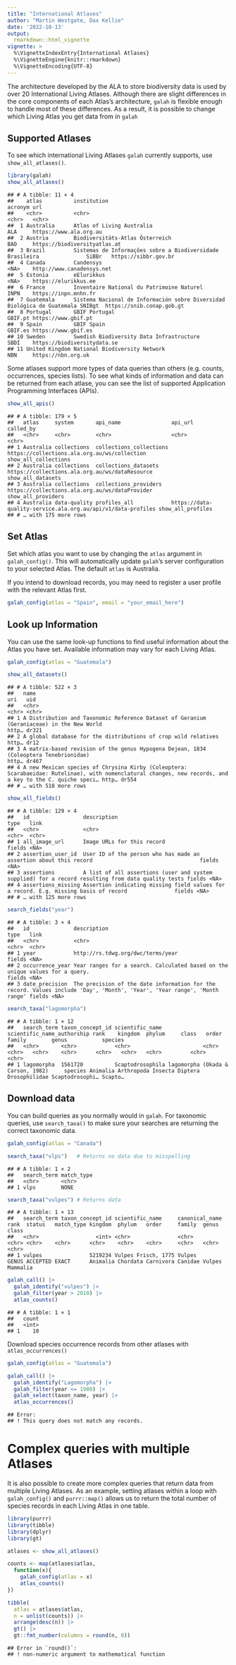 ```yaml
---
title: "International Atlases"
author: "Martin Westgate, Dax Kellie"
date: '2022-10-13'
output:
  rmarkdown::html_vignette
vignette: >
  %\VignetteIndexEntry{International Atlases}
  %\VignetteEngine{knitr::rmarkdown}
  %\VignetteEncoding{UTF-8}
---
```




The architecture developed by the ALA to store biodiversity data is used by over
20 International Living Atlases. Although there are slight differences in the 
core components of each Atlas's architecture, `galah` is flexible enough to 
handle most of these differences. As a result, it is possible to change which 
Living Atlas you get data from in `galah` 


## Supported Atlases

To see which international Living Atlases `galah` currently supports, use  
`show_all_atlases()`.


```r
library(galah)
show_all_atlases()
```

```
## # A tibble: 11 × 4
##    atlas          institution                                                             acronym url                         
##    <chr>          <chr>                                                                   <chr>   <chr>                       
##  1 Australia      Atlas of Living Australia                                               ALA     https://www.ala.org.au      
##  2 Austria        Biodiversitäts-Atlas Österreich                                         BAO     https://biodiversityatlas.at
##  3 Brazil         Sistemas de Informações sobre a Biodiversidade Brasileira               SiBBr   https://sibbr.gov.br        
##  4 Canada         Candensys                                                               <NA>    http://www.canadensys.net   
##  5 Estonia        eElurikkus                                                              <NA>    https://elurikkus.ee        
##  6 France         Inventaire National du Patrimoine Naturel                               INPN    https://inpn.mnhn.fr        
##  7 Guatemala      Sistema Nacional de Información sobre Diversidad Biológica de Guatemala SNIBgt  https://snib.conap.gob.gt   
##  8 Portugal       GBIF Portugal                                                           GBIF.pt https://www.gbif.pt         
##  9 Spain          GBIF Spain                                                              GBIF.es https://www.gbif.es         
## 10 Sweden         Swedish Biodiversity Data Infrastructure                                SBDI    https://biodiversitydata.se 
## 11 United Kingdom National Biodiversity Network                                           NBN     https://nbn.org.uk
```

Some atlases support more types of data queries than others (e.g. counts, 
occurrences, species lists). To see what kinds of information and data can be 
returned from each atlase, you can see the list of supported Application 
Programming Interfaces (APIs).


```r
show_all_apis()
```

```
## # A tibble: 179 × 5
##   atlas     system       api_name                api_url                                                      called_by           
##   <chr>     <chr>        <chr>                   <chr>                                                        <chr>               
## 1 Australia collections  collections_collections https://collections.ala.org.au/ws/collection                 show_all_collections
## 2 Australia collections  collections_datasets    https://collections.ala.org.au/ws/dataResource               show_all_datasets   
## 3 Australia collections  collections_providers   https://collections.ala.org.au/ws/dataProvider               show_all_providers  
## 4 Australia data-quality profiles_all            https://data-quality-service.ala.org.au/api/v1/data-profiles show_all_profiles   
## # … with 175 more rows
```

## Set Atlas

Set which atlas you want to use by changing the `atlas` argument in 
`galah_config()`. This will automatically update `galah`'s server configuration 
to your selected Atlas. The default `atlas` is Australia.

If you intend to download records, you may need to register a user profile with 
the relevant Atlas first. 


```r
galah_config(atlas = "Spain", email = "your_email_here")
```

## Look up Information

You can use the same look-up functions to find useful information about the 
Atlas you have set. Available information may vary for each Living Atlas.


```r
galah_config(atlas = "Guatemala")

show_all_datasets()
```

```
## # A tibble: 522 × 3
##   name                                                                                                                                                      uri   uid  
##   <chr>                                                                                                                                                     <chr> <chr>
## 1 A Distribution and Taxonomic Reference Dataset of Geranium (Geraniaceae) in the New World                                                                 http… dr321
## 2 A global database for the distributions of crop wild relatives                                                                                            http… dr12 
## 3 A matrix-based revision of the genus Hypogena Dejean, 1834 (Coleoptera Tenebrionidae)                                                                     http… dr467
## 4 A new Mexican species of Chrysina Kirby (Coleoptera: Scarabaeidae: Rutelinae), with nomenclatural changes, new records, and a key to the C. quiche speci… http… dr554
## # … with 518 more rows
```

```r
show_all_fields()
```

```
## # A tibble: 129 × 4
##   id                 description                                                                                        type   link 
##   <chr>              <chr>                                                                                              <chr>  <chr>
## 1 all_image_url      Image URLs for this record                                                                         fields <NA> 
## 2 assertion_user_id  User ID of the person who has made an assertion about this record                                  fields <NA> 
## 3 assertions         A list of all assertions (user and system supplied) for a record resulting from data quality tests fields <NA> 
## 4 assertions_missing Assertion indicating missing field values for a record. E.g. missing basis of record               fields <NA> 
## # … with 125 more rows
```

```r
search_fields("year")
```

```
## # A tibble: 3 × 4
##   id              description                                                                                                              type   link 
##   <chr>           <chr>                                                                                                                    <chr>  <chr>
## 1 year            http://rs.tdwg.org/dwc/terms/year                                                                                        fields <NA> 
## 2 occurrence_year Year ranges for a search. Calculated based on the unique values for a query.                                             fields <NA> 
## 3 date_precision  The precision of the date information for the record. Values include 'Day', 'Month', 'Year', 'Year range', 'Month range' fields <NA>
```

```r
search_taxa("lagomorpha")
```

```
## # A tibble: 1 × 12
##   search_term taxon_concept_id scientific_name             scientific_name_authorship rank    kingdom  phylum     class   order   family        genus           species
##   <chr>       <chr>            <chr>                       <chr>                      <chr>   <chr>    <chr>      <chr>   <chr>   <chr>         <chr>           <chr>  
## 1 lagomorpha  1561720          Scaptodrosophila lagomorpha (Okada & Carson, 1982)     species Animalia Arthropoda Insecta Diptera Drosophilidae Scaptodrosophi… Scapto…
```


## Download data

You can build queries as you normally would in `galah`. For taxonomic 
queries, use `search_taxa()` to make sure your searches are 
returning the correct taxonomic data.


```r
galah_config(atlas = "Canada")

search_taxa("vlps")   # Returns no data due to misspelling
```

```
## # A tibble: 1 × 2
##   search_term match_type
##   <chr>       <chr>     
## 1 vlps        NONE
```

```r
search_taxa("vulpes") # Returns data
```

```
## # A tibble: 1 × 13
##   search_term taxon_concept_id scientific_name     canonical_name rank  status   match_type kingdom  phylum   order     family  genus  class   
##   <chr>                  <int> <chr>               <chr>          <chr> <chr>    <chr>      <chr>    <chr>    <chr>     <chr>   <chr>  <chr>   
## 1 vulpes               5219234 Vulpes Frisch, 1775 Vulpes         GENUS ACCEPTED EXACT      Animalia Chordata Carnivora Canidae Vulpes Mammalia
```

```r
galah_call() |>
  galah_identify("vulpes") |>
  galah_filter(year > 2010) |>
  atlas_counts()
```

```
## # A tibble: 1 × 1
##   count
##   <int>
## 1    10
```

Download species occurrence records from other atlases with 
`atlas_occurrences()`


```r
galah_config(atlas = "Guatemala")

galah_call() |>
  galah_identify("Lagomorpha") |>
  galah_filter(year <= 1980) |>
  galah_select(taxon_name, year) |>
  atlas_occurrences()
```

```
## Error:
## ! This query does not match any records.
```


# Complex queries with multiple Atlases

It is also possible to create more complex queries that return data from 
multiple Living Atlases. As an example, setting atlases within a loop with 
`galah_config()` and `purrr::map()` allows us to return the total number of 
species records in each Living Atlas in one table.


```r
library(purrr)
library(tibble)
library(dplyr)
library(gt)

atlases <- show_all_atlases()

counts <- map(atlases$atlas, 
  function(x){
    galah_config(atlas = x)
    atlas_counts()
})

tibble(
  atlas = atlases$atlas, 
  n = unlist(counts)) |> 
  arrange(desc(n)) |>
  gt() |> 
  gt::fmt_number(columns = round(n, 0))
```

```
## Error in `round()`:
## ! non-numeric argument to mathematical function
```

